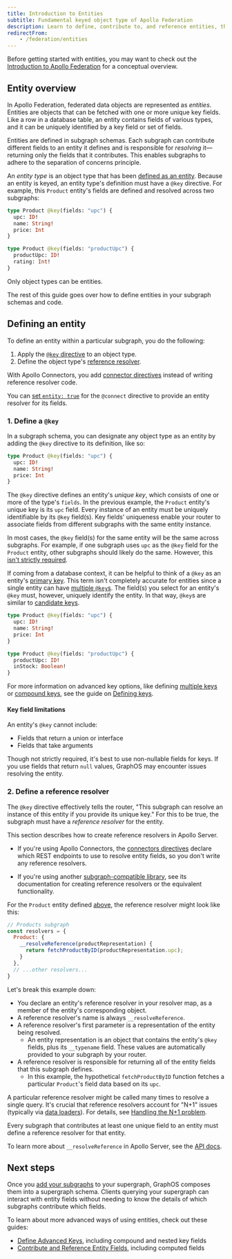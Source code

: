 ```yaml
---
title: Introduction to Entities
subtitle: Fundamental keyed object type of Apollo Federation
description: Learn to define, contribute to, and reference entities, the fundamental object types of Apollo Federation that resolve their fields across one or more subgraphs.
redirectFrom:
    - /federation/entities
---
```


<Note>

Before getting started with entities, you may want to check out the [Introduction to Apollo Federation](/graphos/schema-design/federated-schemas/federation) for a conceptual overview.

</Note>

## Entity overview

In Apollo Federation, federated data objects are represented as _entities_. Entities are objects that can be fetched with one or more unique key fields. Like a row in a database table, an entity contains fields of various types, and it can be uniquely identified by a key field or set of fields.

Entities are defined in subgraph schemas. Each subgraph can contribute different fields to an entity it defines and is responsible for _resolving_ it—returning only the fields that it contributes. This enables subgraphs to adhere to the separation of concerns principle.

An _entity type_ is an object type that has been [defined as an entity](#defining-an-entity). Because an entity is keyed, an entity type's definition must have a `@key` directive. For example, this `Product` entity's fields are defined and resolved across two subgraphs:

<CodeColumns>

```graphql title="Products subgraph"
type Product @key(fields: "upc") {
  upc: ID!
  name: String!
  price: Int
}
```

```graphql title="Reviews subgraph"
type Product @key(fields: "productUpc") {
  productUpc: ID!
  rating: Int!
}
```

</CodeColumns>

<Note>

Only object types can be entities.

</Note>

The rest of this guide goes over how to define entities in your subgraph schemas and code.

## Defining an entity

To define an entity within a particular subgraph, you do the following:

1. Apply the [`@key` directive](#1-define-a-key) to an object type.
2. Define the object type's [reference resolver](#2-define-a-reference-resolver).

<Tip>

With Apollo Connectors, you add [connector directives](/graphos/schema-design/connectors/directives) instead of writing reference resolver code. 

You can [set `entity: true`](/graphos/schema-design/connectors/directives#rules-for-entity-true) for the `@connect` directive to provide an entity resolver for its fields.

</Tip>

<ExpansionPanel title="Watch the video overview">

  <Wistia WistiaId="7geep7jxo6" />

</ExpansionPanel>

### 1. Define a `@key`

In a subgraph schema, you can designate any object type as an entity by adding the `@key` directive to its definition, like so:

```graphql {1} title="Products subgraph"
type Product @key(fields: "upc") {
  upc: ID!
  name: String!
  price: Int
}
```

The `@key` directive defines an entity's _unique key_, which consists of one or more of the type's `fields`.
In the previous example, the `Product` entity's unique key is its `upc` field.
Every instance of an entity must be uniquely identifiable by its `@key` field(s).
Key fields' uniqueness enable your router to associate fields from different subgraphs with the same entity instance.

In most cases, the `@key` field(s) for the same entity will be the same across subgraphs.
For example, if one subgraph uses `upc` as the `@key` field for the `Product` entity, other subgraphs should likely do the same.
However, this [isn't strictly required](/graphos/schema-design/federated-schemas/entities/define-keys/#differing-keys-across-subgraphs).

If coming from a database context, it can be helpful to think of a `@key` as an entity's [primary key](https://en.wikipedia.org/wiki/Primary_key).
This term isn't completely accurate for entities since a single entity can have [multiple `@key`s](/graphos/schema-design/federated-schemas/entities/define-keys/#multiple-keys). The field(s) you select for an entity's `@key` must, however, uniquely identify the entity.
In that way, `@key`s are similar to [candidate keys](https://en.wikipedia.org/wiki/Candidate_key).

<CodeColumns>

```graphql title="Products subgraph"
type Product @key(fields: "upc") {
  upc: ID!
  name: String!
  price: Int
}
```

```graphql title="Reviews subgraph"
type Product @key(fields: "productUpc") {
  productUpc: ID!
  inStock: Boolean!
}
```

</CodeColumns>

For more information on advanced key options, like defining [multiple keys](/graphos/schema-design/federated-schemas/entities/define-keys/#multiple-keys) or [compound keys](/graphos/schema-design/federated-schemas/entities/define-keys/#compound-keys), see the guide on [Defining keys](/graphos/schema-design/federated-schemas/entities/define-keys).

#### Key field limitations

An entity's `@key` cannot include:

- Fields that return a union or interface
- Fields that take arguments

Though not strictly required, it's best to use non-nullable fields for keys. If you use fields that return `null` values, GraphOS may encounter issues resolving the entity.

### 2. Define a reference resolver

The `@key` directive effectively tells the router, "This subgraph can resolve an instance of this entity if you provide its unique key." For this to be true, the subgraph must have a _reference resolver_ for the entity.

<Note>

This section describes how to create reference resolvers in Apollo Server.

- If you're using Apollo Connectors, the [connectors directives](/graphos/schema-design/connectors/directives) declare which REST endpoints to use to  resolve entity fields, so you don't write any reference resolvers.

- If you're using another [subgraph-compatible library](/graphos/reference/federation/compatible-subgraphs), see its documentation for creating reference resolvers or the equivalent functionality.

</Note>

For the `Product` entity defined [above](#1-define-a-key), the reference resolver might look like this:

```js {4-6} title="resolvers.js"
// Products subgraph
const resolvers = {
  Product: {
    __resolveReference(productRepresentation) {
      return fetchProductByID(productRepresentation.upc);
    }
  },
  // ...other resolvers...
}
```

Let's break this example down:

- You declare an entity's reference resolver in your resolver map, as a member of the entity's corresponding object.
- A reference resolver's name is always `__resolveReference`.
- A reference resolver's first parameter is a representation of the entity being resolved.
    - An entity representation is an object that contains the entity's `@key` fields, plus its `__typename` field. These values are automatically provided to your subgraph by your router.
- A reference resolver is responsible for returning all of the entity fields that this subgraph defines.
    - In this example, the hypothetical `fetchProductByID` function fetches a particular `Product`'s field data based on its `upc`.

<Note>

A particular reference resolver might be called many times to resolve a single query. It's crucial that reference resolvers account for "N+1" issues (typically via [data loaders](https://github.com/graphql/dataloader)). For details, see [Handling the N+1 problem](/graphos/schema-design/guides/handling-n-plus-one).

</Note>

Every subgraph that contributes at least one unique field to an entity must define a reference resolver for that entity.

To learn more about `__resolveReference` in Apollo Server, see the [API docs](/apollo-server/using-federation/api/apollo-subgraph/#__resolvereference).

## Next steps

Once you [add your subgraphs](/graphos/platform/graph-management/add-subgraphs) to your supergraph, GraphOS composes them into a supergraph schema.
Clients querying your supergraph can interact with entity fields without needing to know the details of which subgraphs contribute which fields.

To learn about more advanced ways of using entities, check out these guides:

- [Define Advanced Keys](/graphos/schema-design/federated-schemas/entities/define-keys), including compound and nested key fields
- [Contribute and Reference Entity Fields](/graphos/schema-design/federated-schemas/entities/contribute-fields), including computed fields
